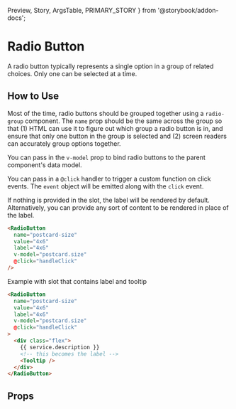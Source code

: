   Preview,
  Story,
  ArgsTable,
  PRIMARY_STORY
} from '@storybook/addon-docs';

# Radio Button

A radio button typically represents a single option in a group of related choices. Only one can be selected at a time.

<Preview>
  <Story id="components-radio-button--primary" />
</Preview>

## How to Use

Most of the time, radio buttons should be grouped together using a `radio-group` component. The `name` prop should be the same across the group so that (1) HTML can use it to figure out which group a radio button is in, and ensure that only one button in the group is selected and (2) screen readers can accurately group options together.

You can pass in the `v-model` prop to bind radio buttons to the parent component's data model.

You can pass in a `@click` handler to trigger a custom function on click events. The `event` object will be emitted along with the `click` event.

If nothing is provided in the slot, the label will be rendered by default. Alternatively, you can provide any sort of content to be rendered in place of the label.

```html
<RadioButton
  name="postcard-size"
  value="4x6"
  label="4x6"
  v-model="postcard.size"
  @click="handleClick"
/>
```

Example with slot that contains label and tooltip

```html
<RadioButton
  name="postcard-size"
  value="4x6"
  label="4x6"
  v-model="postcard.size"
  @click="handleClick"
>
  <div class="flex">
    {{ service.description }}
    <!-- this becomes the label -->
    <Tooltip />
  </div>
</RadioButton>
```

## Props

<ArgsTable story={PRIMARY_STORY} />
